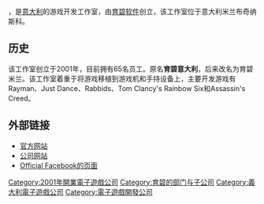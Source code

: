 {{NoteTA
| G1=Games
}}
{{Infobox company
| name = 育碧米兰
| name_en = Ubisoft Milan
| logo =
| caption =
| type = [[育碧软件|育碧软件]]的子公司
| foundation = 2001年
| location =
| key_people = Stefano Celentano、Davide Soliani
| industry = 电子游戏开发商
| products = 电子游戏
| operating_income =
| net_income =
| owner =
| num_employees =
| parent = [[育碧软件|育碧软件]]
| homepage = {{URL|http://www.ubi.com/it/}}
}}

{{vgname2|育碧米兰|en=Ubisoft Milan}}，是[[意大利|意大利]]的游戏开发工作室，由[[育碧软件|育碧软件]]创立，该工作室位于意大利米兰布奇纳斯科。

== 历史 ==

该工作室创立于2001年，目前拥有65名员工。原名'''育碧意大利'''，后来改名为育碧米兰。该工作室着重于将游戏移植到游戏机和手持设备上，主要开发游戏有Rayman、Just Dance、Rabbids、Tom Clancy's Rainbow Six和Assassin's Creed。

== 外部链接 ==

* [http://www.ubisoft.com 官方网站]
* [http://www.ubisoftgroup.com 公司网站]
* [https://www.facebook.com/Ubisoft.Milan Official Facebook的页面]

{{Ubisoft}}

{{DEFAULTSORT:Ubisoft Milan}}
[[Category:2001年開業電子遊戲公司|Category:2001年開業電子遊戲公司]]
[[Category:育碧的部门与子公司|Category:育碧的部门与子公司]]
[[Category:義大利電子遊戲公司|Category:義大利電子遊戲公司]]
[[Category:電子遊戲開發公司|Category:電子遊戲開發公司]]

{{Ubisoft-stub}}
{{Europe-videogame-company-stub}}